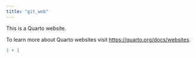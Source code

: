 ```yaml
---
title: "git_web"
---
```


This is a Quarto website.

To learn more about Quarto websites visit <https://quarto.org/docs/websites>.

```r
1 + 1
```
